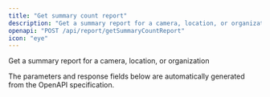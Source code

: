 ```yaml
---
title: "Get summary count report"
description: "Get a summary report for a camera, location, or organization"
openapi: "POST /api/report/getSummaryCountReport"
icon: "eye"
---
```


Get a summary report for a camera, location, or organization

<Note>
The parameters and response fields below are automatically generated from the OpenAPI specification.
</Note>

